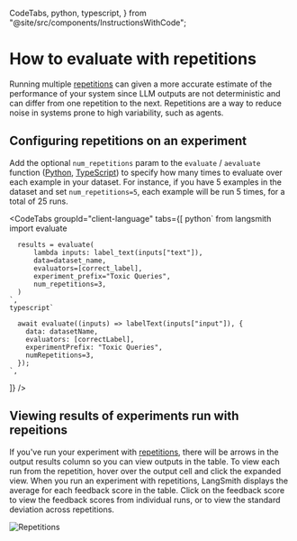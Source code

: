   CodeTabs,
  python,
  typescript,
} from "@site/src/components/InstructionsWithCode";

# How to evaluate with repetitions

Running multiple [repetitions](/evaluation/concepts#repetitions) can given a more accurate estimate of the performance of your system since LLM outputs are not deterministic and can differ from one repetition to the next. Repetitions are a way to reduce
noise in systems prone to high variability, such as agents.


## Configuring repetitions on an experiment

Add the optional `num_repetitions` param to the `evaluate` / `aevaluate` function ([Python](https://docs.smith.langchain.com/reference/python/evaluation/langsmith.evaluation._runner.evaluate), [TypeScript](https://langsmith-docs-bdk0fivr6-langchain.vercel.app/reference/js/interfaces/evaluation.EvaluateOptions#numrepetitions)) to specify how many times
to evaluate over each example in your dataset. For instance, if you have 5 examples in the dataset and set
`num_repetitions=5`, each example will be run 5 times, for a total of 25 runs. 


<CodeTabs
  groupId="client-language"
  tabs={[
    python`
      from langsmith import evaluate
      
      results = evaluate(
          lambda inputs: label_text(inputs["text"]),
          data=dataset_name,
          evaluators=[correct_label],
          experiment_prefix="Toxic Queries",
          num_repetitions=3,
      )
    `,
    typescript`
      
      await evaluate((inputs) => labelText(inputs["input"]), {
        data: datasetName,
        evaluators: [correctLabel],
        experimentPrefix: "Toxic Queries",
        numRepetitions=3,
      });
    `,
  ]}
/>


## Viewing results of experiments run with repeitions

If you've run your experiment with [repetitions](./evaluation/concepts#repetitions), there will be arrows in the output results column so you can view outputs in the table. To view each run from the repetition, hover over the output cell and click the expanded view.
When you run an experiment with repetitions, LangSmith displays the average for each feedback score in the table. Click on the feedback score to view the feedback scores from individual runs, or to view the standard deviation across repetitions. 

![Repetitions](./static/repetitions.png)